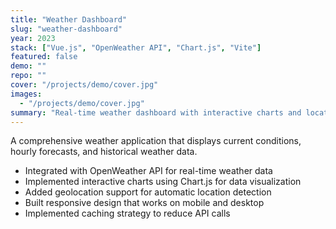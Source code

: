 ```yaml
---
title: "Weather Dashboard"
slug: "weather-dashboard"
year: 2023
stack: ["Vue.js", "OpenWeather API", "Chart.js", "Vite"]
featured: false
demo: ""
repo: ""
cover: "/projects/demo/cover.jpg"
images:
  - "/projects/demo/cover.jpg"
summary: "Real-time weather dashboard with interactive charts and location-based forecasts."
---
```


A comprehensive weather application that displays current conditions, hourly forecasts, and historical weather data.

- Integrated with OpenWeather API for real-time weather data
- Implemented interactive charts using Chart.js for data visualization
- Added geolocation support for automatic location detection
- Built responsive design that works on mobile and desktop
- Implemented caching strategy to reduce API calls
